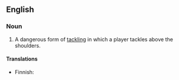 ==English==

===Noun===
{{en-noun|sg=[[high]] [[tackle]]}}

# {{rugby}} A dangerous form of [[tackling]] in which a player tackles above the shoulders.

====Translations====
{{trans-top|form of tackling}}
* Finnish: {{t-|fi|korkea taklaus}}
{{trans-mid}}
{{trans-bottom}}